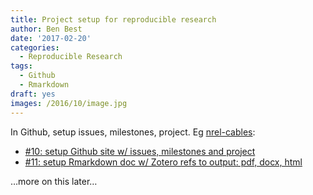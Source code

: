 ```yaml
---
title: Project setup for reproducible research
author: Ben Best
date: '2017-02-20'
categories:
  - Reproducible Research
tags:
  - Github
  - Rmarkdown
draft: yes
images: /2016/10/image.jpg
---
```


In Github, setup issues, milestones, project. Eg [nrel-cables](https://github.com/ecoquants/nrel-cables):

* [#10: setup Github site w/ issues, milestones and project](https://github.com/ecoquants/nrel-cables/issues/10)
* [#11: setup Rmarkdown doc w/ Zotero refs to output: pdf, docx, html](https://github.com/ecoquants/nrel-cables/issues/11)

...more on this later...